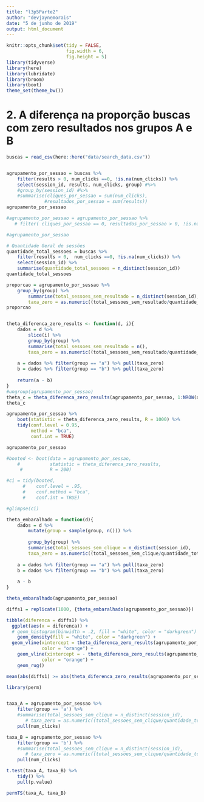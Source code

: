 ```yaml
---
title: "l3p5Parte2"
author: "devjaynemorais"
date: "5 de junho de 2019"
output: html_document
---
```

```r
knitr::opts_chunk$set(tidy = FALSE,
                      fig.width = 6,
                      fig.height = 5)
library(tidyverse)
library(here)
library(lubridate)
library(broom)
library(boot)
theme_set(theme_bw())

```

# 2. A diferença na proporção buscas com zero resultados nos grupos A e B
```r
buscas = read_csv(here::here("data/search_data.csv"))


agrupamento_por_sessao = buscas %>% 
    filter(results > 0, num_clicks ==0, !is.na(num_clicks)) %>%
    select(session_id, results, num_clicks, group) #%>%
    #group_by(session_id) #%>%
    #summarise(cliques_por_sessao = sum(num_clicks),
              #resultados_por_sessao = sum(results))
agrupamento_por_sessao

#agrupamento_por_sessao = agrupamento_por_sessao %>%
   # filter( cliques_por_sessao == 0, resultados_por_sessao > 0, !is.na(cliques_por_sessao), !is.na(resultados_por_sessao))

#agrupamento_por_sessao

# Quantidade Geral de sessões
quantidade_total_sessoes = buscas %>%
    filter(results > 0,  num_clicks ==0, !is.na(num_clicks)) %>%
    select(session_id) %>%
    summarise(quantidade_total_sessoes = n_distinct(session_id)) 
quantidade_total_sessoes

proporcao = agrupamento_por_sessao %>% 
    group_by(group) %>%
        summarise(total_sessoes_sem_resultado = n_distinct(session_id),
        taxa_zero = as.numeric((total_sessoes_sem_resultado/quantidade_total_sessoes)))
proporcao



```

```r
theta_diferenca_zero_results <- function(d, i){
    dados = d %>% 
        slice(i) %>% 
        group_by(group) %>%
        summarise(total_sessoes_sem_resultado = n(),
        taxa_zero = as.numeric((total_sessoes_sem_resultado/quantidade_total_sessoes)))
    
    a = dados %>% filter(group == "a") %>% pull(taxa_zero)
    b = dados %>% filter(group == "b") %>% pull(taxa_zero)
    
    return(a - b)
}
#ungroup(agrupamento_por_sessao)
theta_c = theta_diferenca_zero_results(agrupamento_por_sessao, 1:NROW(agrupamento_por_sessao))
theta_c


```

```r
agrupamento_por_sessao %>% 
    boot(statistic = theta_diferenca_zero_results, R = 1000) %>% 
    tidy(conf.level = 0.95, 
         method = "bca",
         conf.int = TRUE)

agrupamento_por_sessao

#booted <- boot(data = agrupamento_por_sessao, 
    #           statistic = theta_diferenca_zero_results, 
     #          R = 200)

#ci = tidy(booted, 
      #    conf.level = .95,
      #    conf.method = "bca",
      #    conf.int = TRUE)

#glimpse(ci)
```


```r
theta_embaralhado = function(d){
    dados = d %>% 
        mutate(group = sample(group, n())) %>% 
    
        group_by(group) %>%
        summarise(total_sessoes_sem_clique = n_distinct(session_id),
        taxa_zero = as.numeric((total_sessoes_sem_clique/quantidade_total_sessoes)))
    
    a = dados %>% filter(group == "a") %>% pull(taxa_zero)
    b = dados %>% filter(group == "b") %>% pull(taxa_zero)
    
    a - b
}

theta_embaralhado(agrupamento_por_sessao)
```

```r
diffs1 = replicate(1000, {theta_embaralhado(agrupamento_por_sessao)})

tibble(diferenca = diffs1) %>% 
  ggplot(aes(x = diferenca)) + 
  # geom_histogram(binwidth = .2, fill = "white", color = "darkgreen") + 
    geom_density(fill = "white", color = "darkgreen") + 
  geom_vline(xintercept = theta_diferenca_zero_results(agrupamento_por_sessao, 1:NROW(agrupamento_por_sessao)), 
             color = "orange") + 
    geom_vline(xintercept = - theta_diferenca_zero_results(agrupamento_por_sessao, 1:NROW(agrupamento_por_sessao)), 
             color = "orange") + 
    geom_rug()
```

```r
mean(abs(diffs1) >= abs(theta_diferenca_zero_results(agrupamento_por_sessao, 1:NROW(agrupamento_por_sessao))))
```


```r


library(perm)


taxa_A = agrupamento_por_sessao %>% 
    filter(group == 'a') %>% 
    #summarise(total_sessoes_sem_clique = n_distinct(session_id),
       # taxa_zero = as.numeric((total_sessoes_sem_clique/quantidade_total_sessoes))) %>%
    pull(num_clicks)

taxa_B = agrupamento_por_sessao %>% 
    filter(group == 'b') %>% 
    #summarise(total_sessoes_sem_clique = n_distinct(session_id),
       # taxa_zero = as.numeric((total_sessoes_sem_clique/quantidade_total_sessoes))) %>%
    pull(num_clicks)

t.test(taxa_A, taxa_B) %>% 
    tidy() %>% 
    pull(p.value)

permTS(taxa_A, taxa_B)

```